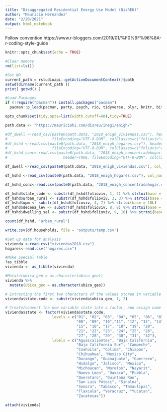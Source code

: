 ```yaml
---
title: "Disaggregated Residential Energy Use Model (DisREU)"
author: "Mauricio Hernandez"
date: "2/20/2021"
output: html_notebook
---
```


Follow convention https://www.r-bloggers.com/2019/01/%F0%9F%96%8A-r-coding-style-guide

```r
knitr::opts_chunk$set(echo = TRUE)

#Clear memory
rm(list=ls())

#Set WD
current_path = rstudioapi::getActiveDocumentContext()$path 
setwd(dirname(current_path ))
print( getwd() )

#Load Packages
if (!require("pacman")) install.packages("pacman")
  pacman::p_load(pacman, party, psych, rio, tidyverse, plyr, knitr, bit64,forcats)

opts_chunk$set(tidy.opts=list(width.cutoff=60),tidy=TRUE)
```


```r
path.data <- "https://mauricioh2.com/disreu/inegi/enigh/"

#df_dwell <-read_csv(paste0(path.data, "2018_enigh_viviendas.csv"), header=TRUE, 
#                    fileEncoding="UTF-8-BOM", colClasses=c("folioviv"="character"))
#df_hshd <-read.csv(paste0(path.data, "2018_enigh_hogares.csv"), header=TRUE, 
#                    fileEncoding="UTF-8-BOM", colClasses=c("folioviv"="character"))
#df_hshd_conc<-read.csv(paste0(path.data, "2018_enigh_concentradohogar.csv"), 
#                         header=TRUE, fileEncoding="UTF-8-BOM", colClasses=c("folioviv"="character"))

df_dwell <-read_csv(paste0(path.data, "2018_enigh_viviendas.csv"), col_names = TRUE, col_types=c("folioviv"="c", 'estufa_chi'='i'), na ='&')

df_hshd <-read_csv(paste0(path.data, "2018_enigh_hogares.csv"), col_names = TRUE, col_types=c("folioviv"="c", 'anio_carret'='i', 'anio_otro'='i', 'trab_come' ='i', 'huesp_come'='i' ), na ='&')

df_hshd_conc<-read.csv(paste0(path.data, "2018_enigh_concentradohogar.csv"), col_types=c("folioviv"="c"), na ='&', fileEncoding="UTF-8-BOM")
```



```r
df_hshd$state_code <- substr(df_hshd$folioviv, 1, 2) %>% strtoi(base = 10L)
df_hshd$urban_rural <- substr(df_hshd$folioviv, 3, 3) %>% strtoi(base = 10L)
df_hshd$upm <- substr(df_hshd$folioviv, 4, 7) %>% strtoi(base = 10L)
df_hshd$decena_lev <- substr(df_hshd$folioviv, 8, 8) %>% strtoi(base = 10L)
df_hshd$dwelling_sel <- substr(df_hshd$folioviv, 9, 10) %>% strtoi(base = 0L)
```


```r
count(df_hshd, 'urban_rural')
```

```r
write.csv(df.households, file = 'outputs/temp.csv')
```


```r

#Set up data for analysis
vivienda <-read.csv("viviendas2018.csv")
hogares<-read.csv("hogares.csv")

#Make Special Table
?as_tibble
vivienda <- as_tibble(vivienda) 

#Mutate(ubica_geo = as.character(ubica_geo))
vivienda %>%
  mutate(ubica_geo = as.character(ubica_geo))

# Extracting the first two characters of the values stored in variable ubica_geo, which correspond to the state:
vivienda$state.code <- substr(vivienda$ubica_geo, 1, 2)

# Create/convert the new variable state into a factor, and assign name of the state as label
vivienda$state <- factor(vivienda$state.code, 
                     levels = c("01", "02", "03", "04", "05", "06", "07", 
                                "08", "09", "10","11", "12", "13", "14", 
                                "15", "16", "17", "18", "19", "20", 
                                "21", "22", "23", "24", "25", "26", 
                                "27", "28", "29", "30", "31", "32"),
                     labels = c("Aguascalientes", "Baja California", 
                                "Baja California Sur", "Campeche", 
                                "Coahuila", "Colima", "Chiapas", 
                                "Chihuahua", "Mexico City", 
                                "Durango", "Guanajuato", "Guerrero", 
                                "Hidalgo", "Jalisco", "Mexico", 
                                "Michoacan", "Morelos", "Nayarit", 
                                "Nuevo Leon", "Oaxaca", "Puebla", 
                                "Queretaro", "Quintana Roo", 
                                "San Luis Potosi", "Sinaloa", 
                                "Sonora", "Tabasco", "Tamaulipas", 
                                "Tlaxcala", "Veracruz", "Yucatan", 
                                "Zacatecas"))

attach(vivienda)

```
